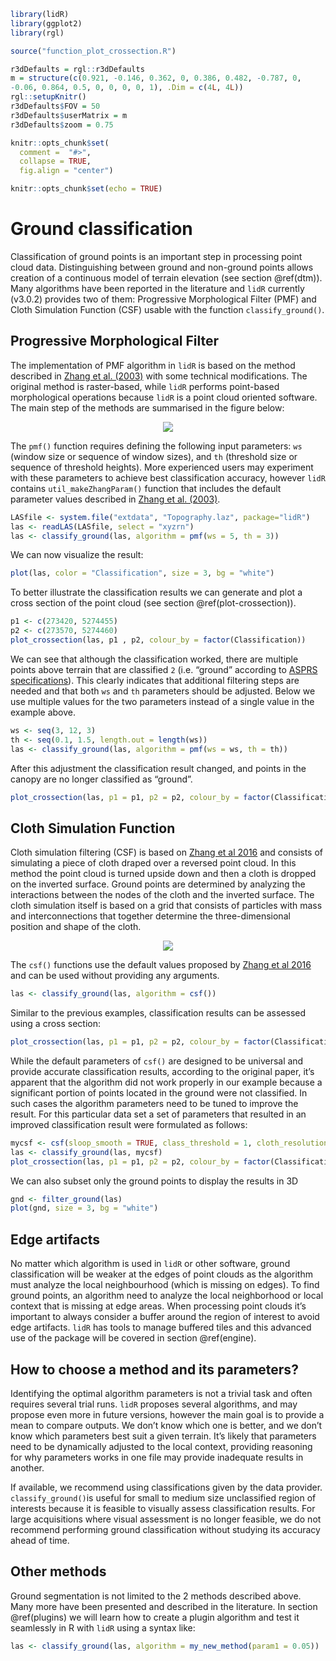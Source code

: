 ```r
library(lidR)
library(ggplot2)
library(rgl)

source("function_plot_crossection.R")

r3dDefaults = rgl::r3dDefaults
m = structure(c(0.921, -0.146, 0.362, 0, 0.386, 0.482, -0.787, 0, 
-0.06, 0.864, 0.5, 0, 0, 0, 0, 1), .Dim = c(4L, 4L))
rgl::setupKnitr()
r3dDefaults$FOV = 50
r3dDefaults$userMatrix = m
r3dDefaults$zoom = 0.75

knitr::opts_chunk$set(
  comment =  "#>", 
  collapse = TRUE,
  fig.align = "center")
```

```r
knitr::opts_chunk$set(echo = TRUE)
```

# Ground classification {#gnd}

Classification of ground points is an important step in processing point cloud data. Distinguishing between ground and non-ground points allows creation of a continuous model of terrain elevation (see section \@ref(dtm)). Many algorithms have been reported in the literature and `lidR` currently (v3.0.2) provides two of them: Progressive Morphological Filter (PMF) and Cloth Simulation Function (CSF) usable with the function `classify_ground()`.

## Progressive Morphological Filter {#pmf}

The implementation of PMF algorithm in `lidR` is based on the method described in [Zhang et al. (2003) ](https://ieeexplore.ieee.org/document/1202973) with some technical modifications. The original method is raster-based, while `lidR` performs point-based morphological operations because `lidR` is a point cloud oriented software. The main step of the methods are summarised in the figure below:


<center>
![](images/GND/PMF.svg)
</center>

The `pmf()` function requires defining the following input parameters: `ws` (window size or sequence of window sizes), and `th` (threshold size or sequence of threshold heights). More experienced users may experiment with these parameters to achieve best classification accuracy, however `lidR` contains `util_makeZhangParam()` function that includes the default parameter values described in [Zhang et al. (2003) ](https://ieeexplore.ieee.org/document/1202973).

```r
LASfile <- system.file("extdata", "Topography.laz", package="lidR")
las <- readLAS(LASfile, select = "xyzrn")
las <- classify_ground(las, algorithm = pmf(ws = 5, th = 3))
```

We can now visualize the result:

```r
plot(las, color = "Classification", size = 3, bg = "white") 
```

To better illustrate the classification results we can generate and plot a cross section of the point cloud (see section \@ref(plot-crossection)).

```r
p1 <- c(273420, 5274455)
p2 <- c(273570, 5274460)
plot_crossection(las, p1 , p2, colour_by = factor(Classification))
```

We can see that although the classification worked, there are multiple points above terrain that are classified `2` (i.e. "ground" according to [ASPRS specifications](http://www.asprs.org/wp-content/uploads/2019/07/LAS_1_4_r15.pdf)). This clearly indicates that additional filtering steps are needed and that both `ws` and `th` parameters should be adjusted. Below we use multiple values for the two parameters instead of a single value in the example above.

```r
ws <- seq(3, 12, 3)
th <- seq(0.1, 1.5, length.out = length(ws))
las <- classify_ground(las, algorithm = pmf(ws = ws, th = th))
```

After this adjustment the classification result changed, and points in the canopy are no longer classified as "ground".

```r
plot_crossection(las, p1 = p1, p2 = p2, colour_by = factor(Classification))
```

## Cloth Simulation Function {#csf}

Cloth simulation filtering (CSF) is based on [Zhang et al 2016](http://www.mdpi.com/2072-4292/8/6/501/htm) and consists of simulating a piece of cloth draped over a reversed point cloud. In this method the point cloud is turned upside down and then a  cloth is dropped on the inverted surface. Ground points are determined by analyzing the interactions between the nodes of the cloth and the inverted surface. The cloth simulation itself is based on a grid that consists of particles with mass and interconnections that together determine the three-dimensional position and shape of the cloth.

<center>
![](images/GND/CSF.svg)
</center>

The `csf()` functions use the default values proposed by [Zhang et al 2016](http://www.mdpi.com/2072-4292/8/6/501/htm) and can be used without providing any arguments.

```r
las <- classify_ground(las, algorithm = csf())
```

Similar to the previous examples, classification results can be assessed using a cross section:

```r
plot_crossection(las, p1 = p1, p2 = p2, colour_by = factor(Classification))
```

While the default parameters of `csf()` are designed to be universal and provide accurate classification results, according to the original paper, it's apparent that the algorithm did not work properly in our example because a significant portion of points located in the ground were not classified. In such cases the algorithm parameters need to be tuned to improve the result. For this particular data set a set of parameters that resulted in an improved classification result were formulated as follows:

```r
mycsf <- csf(sloop_smooth = TRUE, class_threshold = 1, cloth_resolution = 1, time_step = 1)
las <- classify_ground(las, mycsf)
plot_crossection(las, p1 = p1, p2 = p2, colour_by = factor(Classification))
```

We can also subset only the ground points to display the results in 3D

```r
gnd <- filter_ground(las)
plot(gnd, size = 3, bg = "white") 
```

## Edge artifacts {#edge-artifact}

No matter which algorithm is used in `lidR` or other software, ground classification will be weaker at the edges of point clouds as the algorithm must analyze the local neighbourhood (which is missing on edges). To find ground points, an algorithm need to analyze the local neighborhood or local context that is missing at edge areas. When processing point clouds it's important to always consider a buffer around the region of interest to avoid edge artifacts. `lidR` has tools to manage buffered tiles and this advanced use of the package will be covered in section \@ref(engine).

## How to choose a method and its parameters? {#method-selection}

Identifying the optimal algorithm parameters is not a trivial task and often requires several trial runs. `lidR` proposes several algorithms, and may propose even more in future versions, however the main goal is to provide a mean to compare outputs. We don't know which one is better, and we don't know which parameters best suit a given terrain. It's likely that parameters need to be dynamically adjusted to the local context, providing reasoning for why parameters works in one file may provide inadequate results in another.

If available, we recommend using classifications given by the data provider. `classify_ground()`is useful for small to medium size unclassified region of interests because it is feasible to visually assess classification results. For large acquisitions where visual assessment is no longer feasible, we do not recommend performing ground classification without studying its accuracy ahead of time.

## Other methods {#other}

Ground segmentation is not limited to the 2 methods described above. Many more have been presented and described in the literature. In section \@ref(plugins) we will learn how to create a plugin algorithm and test it seamlessly in R with `lidR` using a syntax like:

```r
las <- classify_ground(las, algorithm = my_new_method(param1 = 0.05))
```
